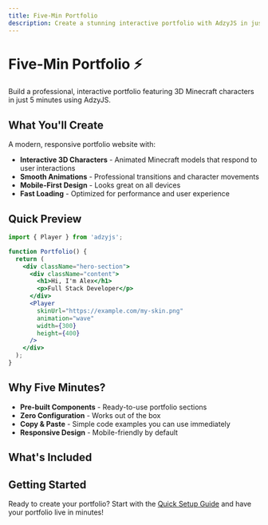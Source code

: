 ```yaml
---
title: Five-Min Portfolio
description: Create a stunning interactive portfolio with AdzyJS in just 5 minutes
---
```


# Five-Min Portfolio ⚡

Build a professional, interactive portfolio featuring 3D Minecraft characters in just 5 minutes using AdzyJS.

## What You'll Create

A modern, responsive portfolio website with:

- **Interactive 3D Characters** - Animated Minecraft models that respond to user interactions
- **Smooth Animations** - Professional transitions and character movements
- **Mobile-First Design** - Looks great on all devices
- **Fast Loading** - Optimized for performance and user experience

## Quick Preview

```jsx
import { Player } from 'adzyjs';

function Portfolio() {
  return (
    <div className="hero-section">
      <div className="content">
        <h1>Hi, I'm Alex</h1>
        <p>Full Stack Developer</p>
      </div>
      <Player 
        skinUrl="https://example.com/my-skin.png"
        animation="wave"
        width={300}
        height={400}
      />
    </div>
  );
}
```

## Why Five Minutes?

- **Pre-built Components** - Ready-to-use portfolio sections
- **Zero Configuration** - Works out of the box
- **Copy & Paste** - Simple code examples you can use immediately
- **Responsive Design** - Mobile-friendly by default

## What's Included

<Cards>
  <Card title="Quick Setup" href="/docs/five-min-portfolio/quick-setup" />
  <Card title="Customization" href="/docs/five-min-portfolio/customization" />
  <Card title="Deployment" href="/docs/five-min-portfolio/deployment" />
  <Card title="Examples" href="/docs/five-min-portfolio/examples" />
</Cards>

## Getting Started

Ready to create your portfolio? Start with the [Quick Setup Guide](/docs/five-min-portfolio/quick-setup) and have your portfolio live in minutes!